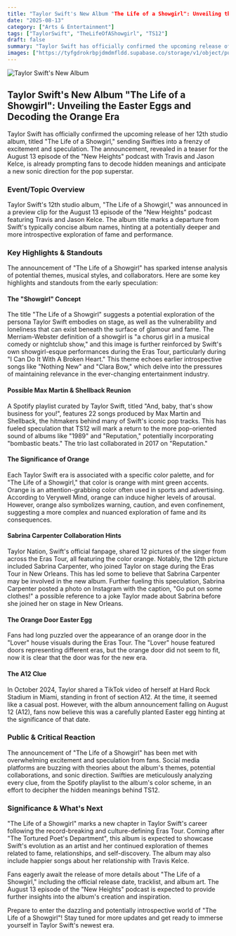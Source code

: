 ```yaml
---
title: "Taylor Swift's New Album "The Life of a Showgirl": Unveiling the Easter Eggs and Decoding the Orange Era"
date: "2025-08-13"
category: ["Arts & Entertainment"]
tags: ["TaylorSwift", "TheLifeOfAShowgirl", "TS12"]
draft: false
summary: "Taylor Swift has officially confirmed the upcoming release of her 12th studio album, titled \"The Life of a Showgirl,\" sending Swifties into a frenzy of excitement and speculation. The announcement, revealed in a teaser for the August 13 episode of the \"New Heights\" podcast with Travis and Jason Kelce, is already prompting fans to decode hidden meanings and anticipate a new sonic direction for the pop superstar."
images: ["https://tyfgdrokrbpjdmdmfldd.supabase.co/storage/v1/object/public/image/2025-08-13-12-02-54-676-04-00.jpg"]
---
```



![Taylor Swift's New Album ](https://tyfgdrokrbpjdmdmfldd.supabase.co/storage/v1/object/public/image/2025-08-13-12-02-54-676-04-00.jpg)

## Taylor Swift's New Album "The Life of a Showgirl": Unveiling the Easter Eggs and Decoding the Orange Era

Taylor Swift has officially confirmed the upcoming release of her 12th studio album, titled "The Life of a Showgirl," sending Swifties into a frenzy of excitement and speculation. The announcement, revealed in a teaser for the August 13 episode of the "New Heights" podcast with Travis and Jason Kelce, is already prompting fans to decode hidden meanings and anticipate a new sonic direction for the pop superstar.

### Event/Topic Overview

Taylor Swift's 12th studio album, "The Life of a Showgirl," was announced in a preview clip for the August 13 episode of the "New Heights" podcast featuring Travis and Jason Kelce. The album title marks a departure from Swift's typically concise album names, hinting at a potentially deeper and more introspective exploration of fame and performance.

### Key Highlights & Standouts

The announcement of "The Life of a Showgirl" has sparked intense analysis of potential themes, musical styles, and collaborators. Here are some key highlights and standouts from the early speculation:

#### The "Showgirl" Concept

The title "The Life of a Showgirl" suggests a potential exploration of the persona Taylor Swift embodies on stage, as well as the vulnerability and loneliness that can exist beneath the surface of glamour and fame. The Merriam-Webster definition of a showgirl is "a chorus girl in a musical comedy or nightclub show," and this image is further reinforced by Swift's own showgirl-esque performances during the Eras Tour, particularly during "I Can Do It With A Broken Heart." This theme echoes earlier introspective songs like "Nothing New" and "Clara Bow," which delve into the pressures of maintaining relevance in the ever-changing entertainment industry.

#### Possible Max Martin & Shellback Reunion

A Spotify playlist curated by Taylor Swift, titled "And, baby, that's show business for you!", features 22 songs produced by Max Martin and Shellback, the hitmakers behind many of Swift's iconic pop tracks. This has fueled speculation that TS12 will mark a return to the more pop-oriented sound of albums like "1989" and "Reputation," potentially incorporating "bombastic beats." The trio last collaborated in 2017 on "Reputation."

#### The Significance of Orange

Each Taylor Swift era is associated with a specific color palette, and for "The Life of a Showgirl," that color is orange with mint green accents. Orange is an attention-grabbing color often used in sports and advertising. According to Verywell Mind, orange can induce higher levels of arousal. However, orange also symbolizes warning, caution, and even confinement, suggesting a more complex and nuanced exploration of fame and its consequences.

#### Sabrina Carpenter Collaboration Hints

Taylor Nation, Swift's official fanpage, shared 12 pictures of the singer from across the Eras Tour, all featuring the color orange. Notably, the 12th picture included Sabrina Carpenter, who joined Taylor on stage during the Eras Tour in New Orleans. This has led some to believe that Sabrina Carpenter may be involved in the new album. Further fueling this speculation, Sabrina Carpenter posted a photo on Instagram with the caption, "Go put on some clothes!" a possible reference to a joke Taylor made about Sabrina before she joined her on stage in New Orleans.

#### The Orange Door Easter Egg

Fans had long puzzled over the appearance of an orange door in the "Lover" house visuals during the Eras Tour. The "Lover" house featured doors representing different eras, but the orange door did not seem to fit, now it is clear that the door was for the new era.

#### The A12 Clue

In October 2024, Taylor shared a TikTok video of herself at Hard Rock Stadium in Miami, standing in front of section A12. At the time, it seemed like a casual post. However, with the album announcement falling on August 12 (A12), fans now believe this was a carefully planted Easter egg hinting at the significance of that date.

### Public & Critical Reaction

The announcement of "The Life of a Showgirl" has been met with overwhelming excitement and speculation from fans. Social media platforms are buzzing with theories about the album's themes, potential collaborations, and sonic direction. Swifties are meticulously analyzing every clue, from the Spotify playlist to the album's color scheme, in an effort to decipher the hidden meanings behind TS12.

### Significance & What's Next

"The Life of a Showgirl" marks a new chapter in Taylor Swift's career following the record-breaking and culture-defining Eras Tour. Coming after "The Tortured Poet's Department", this album is expected to showcase Swift's evolution as an artist and her continued exploration of themes related to fame, relationships, and self-discovery. The album may also include happier songs about her relationship with Travis Kelce.

Fans eagerly await the release of more details about "The Life of a Showgirl," including the official release date, tracklist, and album art. The August 13 episode of the "New Heights" podcast is expected to provide further insights into the album's creation and inspiration.

Prepare to enter the dazzling and potentially introspective world of "The Life of a Showgirl"! Stay tuned for more updates and get ready to immerse yourself in Taylor Swift's newest era.


